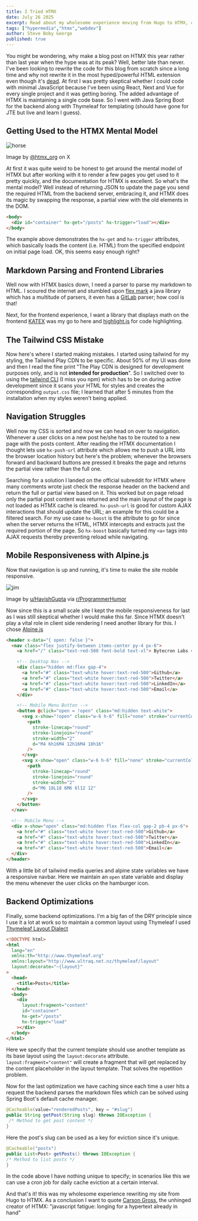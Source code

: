 ```yaml
---
title: I Tried HTMX
date: July 26 2025
excerpt: Read about my wholesome experience moving from Hugo to HTMX, complete with the mistakes I made and lessons learned along the way.
tags: ["hypermedia","htmx","webdev"]
author: Steve Boby George
published: true
---
```


You might be wondering, why make a blog post on HTMX this year rather than last year when the hype was at its peak? Well, better late than never. I've been looking to rewrite the code for this blog from scratch since a long time and why not rewrite it in the most hyped/powerful HTML extension even though it's [dead](https://htmx.org/essays/future/). At first I was pretty skeptical whether I could code with minimal JavaScript because I've been using React, Next and Vue for every single project and it was getting boring. The added advantage of HTMX is maintaining a single code base. So I went with Java Spring Boot for the backend along with Thymeleaf for templating (should have gone for JTE but live and learn I guess).

## Getting Used to the HTMX Mental Model

![horse](images/horse.jpg)
<div className="text-center italic">
  Image by <a href="https://x.com/htmx_org" target="_blank" rel="noopener noreferrer">@htmx_org</a> on X 
</div>


At first it was quite weird to be honest to get around the mental model of HTMX but after working with it to render a few pages you get used to it pretty quickly, and the documentation for HTMX is excellent. So what's the mental model? Well instead of returning JSON to update the page you send the required HTML from the backend server, embracing it, and HTMX does its magic by swapping the response, a partial view with the old elements in the DOM.

```html
<body>
  <div id="container" hx-get="/posts" hx-trigger="load"></div>
</body>
```

The example above demonstrates the `hx-get` and `hx-trigger` attributes, which basically loads the content (i.e. HTML) from the specified endpoint on initial page load. OK, this seems easy enough right?

## Markdown Parsing and Frontend Libraries

Well now with HTMX basics down, I need a parser to parse my markdown to HTML. I scoured the internet and stumbled upon [flex mark](https://github.com/vsch/flexmark-java) a java library which has a multitude of parsers, it even has a [GitLab](https://github.com/vsch/flexmark-java/tree/master/flexmark-ext-gitlab) parser; how cool is that!

Next, for the frontend experience, I want a library that displays math on the frontend [KATEX](https://katex.org/) was my go to here and [highlight.js](https://highlightjs.org/) for code highlighting.

## The Tailwind CSS Mistake

Now here's where I started making mistakes. I started using tailwind for my styling, the Tailwind Play CDN to be specific. About 50% of my UI was done and then I read the fine print "The Play CDN is designed for development purposes only, and is not **intended for production**". So I switched over to using the [tailwind CLI](https://tailwindcss.com/docs/installation/tailwind-cli) (I miss you npm) which has to be on during active development since it scans your HTML for styles and creates the corresponding `output.css` file; I learned that after 5 minutes from the installation when my styles weren't being applied.

## Navigation Struggles

Well now my CSS is sorted and now we can head on over to navigation. Whenever a user clicks on a new post he/she has to be routed to a new page with the posts content. After reading the HTMX documentation I thought lets use `hx-push-url` attribute which allows me to push a URL into the browser location history but here's the problem; whenever the browsers forward and backward buttons are pressed it breaks the page and returns the partial view rather than the full one.

Searching for a solution I landed on the official subreddit for HTMX where many comments wrote just check the response header on the backend and return the full or partial view based on it. This worked but on page reload only the partial post content was returned and the main layout of the page is not loaded as HTMX cache is cleared. `hx-push-url` is good for custom AJAX interactions that should update the URL; an example for this could be a filtered search. For my use case `hx-boost` is the attribute to go for since when the server returns the HTML, HTMX intercepts and extracts just the required portion of the page. So `hx-boost` basically turned my `<a>` tags into AJAX requests thereby preventing reload while navigating.

## Mobile Responsiveness with Alpine.js

Now that navigation is up and running, it's time to make the site mobile responsive.

![jim](images/jim.jpg)

<div className="text-center italic">
  Image by <a href="https://www.reddit.com/user/HavishGupta/" target="_blank" rel="noopener noreferrer" >u/HavishGupta</a> via <a href="https://www.reddit.com/r/ProgrammerHumor/" target="_blank" rel="noopener noreferrer">r/ProgrammerHumor</a>
</div>


Now since this is a small scale site I kept the mobile responsiveness for last as I was still skeptical whether I would make this far. Since HTMX doesn't play a vital role in client side rendering I need another library for this. I chose [Alpine.js](https://alpinejs.dev/)

```html
<header x-data="{ open: false }">
  <nav class="flex justify-between items-center py-4 px-6">
    <a href="/" class="text-red-500 font-bold text-xl"> Bytecron Labs </a>

    <!-- Desktop Nav -->
    <div class="hidden md:flex gap-4">
      <a href="#" class="text-white hover:text-red-500">Github</a>
      <a href="#" class="text-white hover:text-red-500">Twitter</a>
      <a href="#" class="text-white hover:text-red-500">LinkedIn</a>
      <a href="#" class="text-white hover:text-red-500">Email</a>
    </div>

    <!-- Mobile Menu Button -->
    <button @click="open = !open" class="md:hidden text-white">
      <svg x-show="!open" class="w-6 h-6" fill="none" stroke="currentColor">
        <path
          stroke-linecap="round"
          stroke-linejoin="round"
          stroke-width="2"
          d="M4 6h16M4 12h16M4 18h16"
        />
      </svg>
      <svg x-show="open" class="w-6 h-6" fill="none" stroke="currentColor">
        <path
          stroke-linecap="round"
          stroke-linejoin="round"
          stroke-width="2"
          d="M6 18L18 6M6 6l12 12"
        />
      </svg>
    </button>
  </nav>

  <!-- Mobile Menu -->
  <div x-show="open" class="md:hidden flex flex-col gap-2 pb-4 px-6">
    <a href="#" class="text-white hover:text-red-500">Github</a>
    <a href="#" class="text-white hover:text-red-500">Twitter</a>
    <a href="#" class="text-white hover:text-red-500">LinkedIn</a>
    <a href="#" class="text-white hover:text-red-500">Email</a>
  </div>
</header>
```

With a little bit of tailwind media queries and alpine state variables we have a responsive navbar. Here we maintain an `open` state variable and display the menu whenever the user clicks on the hamburger icon.

## Backend Optimizations

Finally, some backend optimizations. I'm a big fan of the DRY principle since I use it a lot at work so to maintain a common layout using Thymeleaf I used [Thymeleaf Layout Dialect](https://github.com/ultraq/thymeleaf-layout-dialect?tab=readme-ov-file#thymeleaf-layout-dialect)

```html
<!DOCTYPE html>
<html
  lang="en"
  xmlns:th="http://www.thymeleaf.org"
  xmlns:layout="http://www.ultraq.net.nz/thymeleaf/layout"
  layout:decorate="~{layout}"
>
  <head>
    <title>Posts</title>
  </head>
  <body>
    <div
      layout:fragment="content"
      id="container"
      hx-get="/posts"
      hx-trigger="load"
    ></div>
  </body>
</html>
```

Here we specify that the current template should use another template as its base layout using the `layout:decorate` attribute. `layout:fragment="content"` will create a fragment that will get replaced by the content placeholder in the layout template. That solves the repetition problem.

Now for the last optimization we have caching since each time a user hits a request the backend parses the markdown files which can be solved using Spring Boot's default cache manager.

```java
@Cacheable(value="renderedPosts", key = "#slug")
public String getPost(String slug) throws IOException {
 /* Method to get post content */
}
```

Here the post's slug can be used as a key for eviction since it's unique.

```java
@Cacheable("posts")
public List<Post> getPosts() throws IOException {
/* Method to list posts */
}
```

In the code above I have nothing unique to specify; in scenarios like this we can use a cron job for daily cache eviction at a certain interval.

And that's it! this was my wholesome experience rewriting my site from Hugo to HTMX. As a conclusion I want to quote [Carson Gross](https://x.com/htmx_org), the unhinged creator of HTMX: "javascript fatigue: longing for a hypertext already in hand"
